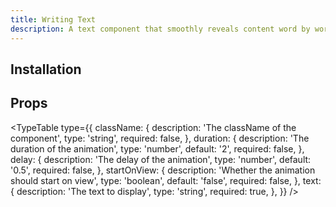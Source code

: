 ```yaml
---
title: Writing Text
description: A text component that smoothly reveals content word by word.
---
```


<ComponentPreview name="writing-text-demo" />

## Installation

<ComponentInstallation name="writing-text" />

## Props

<TypeTable
  type={{
    className: {
      description: 'The className of the component',
      type: 'string',
      required: false,
    },
    duration: {
      description: 'The duration of the animation',
      type: 'number',
      default: '2',
      required: false,
    },
    delay: {
      description: 'The delay of the animation',
      type: 'number',
      default: '0.5',
      required: false,
    },
    startOnView: {
      description: 'Whether the animation should start on view',
      type: 'boolean',
      default: 'false',
      required: false,
    },
    text: {
      description: 'The text to display',
      type: 'string',
      required: true,
    },
  }}
/>
